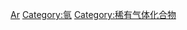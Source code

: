 {{Commons cat|Argon compounds}}

[[Category:依元素分類的化合物|Ar]]
[[Category:氩|Category:氩]]
[[Category:稀有气体化合物|Category:稀有气体化合物]]